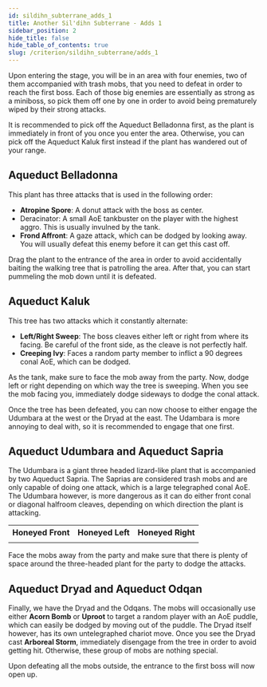 ```yaml
---
id: sildihn_subterrane_adds_1
title: Another Sil'dihn Subterrane - Adds 1
sidebar_position: 2
hide_title: false
hide_table_of_contents: true
slug: /criterion/sildihn_subterrane/adds_1
---
```


Upon entering the stage, you will be in an area with four enemies, two of them accompanied with trash mobs, that you need to defeat in order to reach the first boss. Each of those big enemies are essentially as strong as a miniboss, so pick them off one by one in order to avoid being prematurely wiped by their strong attacks.

It is recommended to pick off the Aqueduct Belladonna first, as the plant is immediately in front of you once you enter the area. Otherwise, you can pick off the Aqueduct Kaluk first instead if the plant has wandered out of your range.

## Aqueduct Belladonna

This plant has three attacks that is used in the following order:
- **Atropine Spore**: A donut attack with the boss as center.
- <Tankbuster>Deracinator</Tankbuster>: A small AoE tankbuster on the player with the highest aggro. This is usually invulned by the tank.
- **Frond Affront**: A gaze attack, which can be dodged by looking away. You will usually defeat this enemy before it can get this cast off.

Drag the plant to the entrance of the area in order to avoid accidentally baiting the walking tree that is patrolling the area. After that, you can start pummeling the mob down until it is defeated.

<KittenAsset path='ass/adds1/aqueduct_belladonna.webm' wrapper='div' />


## Aqueduct Kaluk

This tree has two attacks which it constantly alternate:
- **Left/Right Sweep**: The boss cleaves either left or right from where its facing. Be careful of the front side, as the cleave is not perfectly half.
- **Creeping Ivy**: Faces a random party member to inflict a 90 degrees conal AoE, which can be dodged.

As the tank, make sure to face the mob away from the party. Now, dodge left or right depending on which way the tree is sweeping. When you see the mob facing you, immediately dodge sideways to dodge the conal attack.

<KittenAsset path='ass/adds1/aqueduct_kaluk.webm' wrapper='div' />

Once the tree has been defeated, you can now choose to either engage the Udumbara at the west or the Dryad at the east. The Udambara is more annoying to deal with, so it is recommended to engage that one first.

## Aqueduct Udumbara and Aqueduct Sapria

The Udumbara is a giant three headed lizard-like plant that is accompanied by two Aqueduct Sapria. The Saprias are considered trash mobs and are only capable of doing one attack, which is a large telegraphed conal AoE. The Udumbara however, is more dangerous as it can do either front conal or diagonal halfroom cleaves, depending on which direction the plant is attacking.

<table>
    <tr>
        <th>Honeyed Front</th>
        <th>Honeyed Left</th>
        <th>Honeyed Right</th>
    </tr>
    <tr>
        <td><KittenAsset path='ass/adds1/aqueduct_udumbara_honeyed_front.png' /></td>
        <td><KittenAsset path='ass/adds1/aqueduct_udumbara_honeyed_left.png' /></td>
        <td><KittenAsset path='ass/adds1/aqueduct_udumbara_honeyed_right.png' /></td>
    </tr>
</table>

Face the mobs away from the party and make sure that there is plenty of space around the three-headed plant for the party to dodge the attacks.

<KittenAsset path='ass/adds1/aqueduct_udumbara.webm' wrapper='div' />


## Aqueduct Dryad and Aqueduct Odqan

Finally, we have the Dryad and the Odqans. The mobs will occasionally use either <strong>Acorn Bomb</strong> or <strong>Uproot</strong> to target a random player with an AoE puddle, which can easily be dodged by moving out of the puddle. The Dryad itself however, has its own untelegraphed chariot move. Once you see the Dryad cast <strong>Arboreal Storm</strong>, immediately disengage from the tree in order to avoid getting hit. Otherwise, these group of mobs are nothing special.

<KittenAsset path='ass/adds1/aqueduct_dryad.webm' wrapper='div' />

Upon defeating all the mobs outside, the entrance to the first boss will now open up.